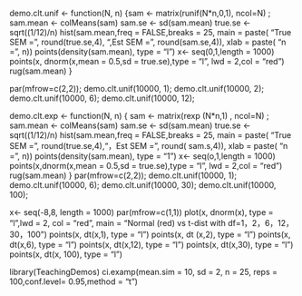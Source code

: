 demo.clt.unif <- function(N, n)
{sam <- matrix(runif(N*n,0,1), ncol=N) ;
sam.mean <- colMeans(sam)
sam.se <- sd(sam.mean)
true.se <- sqrt((1/12)/n)
hist(sam.mean,freq = FALSE,breaks = 25, main = paste( "True SEM =", round(true.se,4), ",Est SEM = ", round(sam.se,4)), xlab = paste( "n =", n))
points(density(sam.mean), type = "l")
x<- seq(0,1,length = 1000)
points(x, dnorm(x,mean = 0.5,sd = true.se),type = "l", lwd = 2,col = "red")
rug(sam.mean)
}

par(mfrow=c(2,2));
demo.clt.unif(10000,  1);
demo.clt.unif(10000,  2);
demo.clt.unif(10000,  6);
demo.clt.unif(10000, 12);

demo.clt.exp <- function(N, n) {
  sam <- matrix(rexp (N*n,1) , ncol=N) ;
  sam.mean <- colMeans(sam)
  sam.se <- sd(sam.mean)
  true.se <- sqrt((1/12)/n)
  hist(sam.mean,freq = FALSE,breaks = 25, main = paste( "True SEM =", round(true.se,4),"，Est SEM = ", round( sam.s,4)), xlab = paste( "n =", n))
  points(density(sam.mean), type = "1")
  x<- seq(o,1,length = 1000)
  points(x,dnorm(x,mean = 0.5,sd = true.se),type = "l", lwd = 2,col = "red")
  rug(sam.mean)
}
par(mfrow=c(2,2));
demo.clt.unif(10000, 1);
demo.clt.unif(10000, 6);
demo.clt.unif(10000, 30);
demo.clt.unif(10000, 100);


x<- seq(-8,8, length = 1000)
par(mfrow=c(1,1))
plot(x, dnorm(x), type = "l",lwd = 2, col = "red", main = "Normal (red) vs t-dist with df=1，2，6，12，30，100")
points(x, dt(x,1), type = "l")
points(x, dt (x,2), type = "l")
points(x, dt(x,6), type = "l")
points(x, dt(x,12), type = "l")
points(x, dt(x,30), type = "l")
points(x, dt(x, 100), type = "l")

library(TeachingDemos)
ci.examp(mean.sim = 10, sd = 2, n = 25, reps = 100,conf.level= 0.95,method = "t")